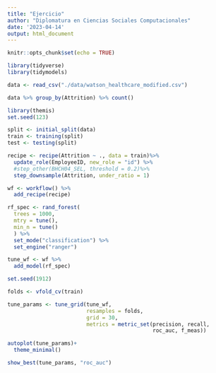 ```yaml
---
title: "Ejercicio"
author: "Diplomatura en Ciencias Sociales Computacionales"
date: '2023-04-14'
output: html_document
---
```


```r
knitr::opts_chunk$set(echo = TRUE)

library(tidyverse)
library(tidymodels)
```

```r
data <- read_csv("./data/watson_healthcare_modified.csv")

data %>% group_by(Attrition) %>% count()
```
```r
library(themis)
set.seed(123)

split <- initial_split(data)
train <- training(split)
test <- testing(split)

recipe <- recipe(Attrition ~ ., data = train)%>%
  update_role(EmployeeID, new_role = "id") %>%
  #step_other(BHCH04_SEL, threshold = 0.2)%>%
  step_downsample(Attrition, under_ratio = 1)

wf <- workflow() %>%
  add_recipe(recipe)
```

```r
rf_spec <- rand_forest(
  trees = 1000,
  mtry = tune(),
  min_n = tune()
  ) %>%
  set_mode("classification") %>%
  set_engine("ranger")
```

```r
tune_wf <- wf %>%
  add_model(rf_spec)

set.seed(1912)

folds <- vfold_cv(train)

tune_params <- tune_grid(tune_wf,
                         resamples = folds,
                         grid = 30,
                         metrics = metric_set(precision, recall,
                                              roc_auc, f_meas))
```

```r
autoplot(tune_params)+
  theme_minimal()
```

```r
show_best(tune_params, "roc_auc")
```


